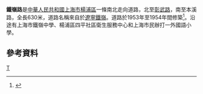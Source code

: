 '''鐵嶺路'''是[[中華人民共和國|中華人民共和國]][[上海市|上海市]][[楊浦區|楊浦區]]一條南北走向道路，北至[[彰武路|彰武路]]，南至本溪路，全長630米，道路名稱來自於[[遼寧|遼寧]][[鐵嶺|鐵嶺]]。道路於1953年至1954年間修築<ref>{{cite news |title=第一节　省地级类 |url=http://www.shtong.gov.cn/Newsite/node2/node2245/node70862/node70870/node70919/node70925/userobject1ai73716.html |accessdate=2020-10-19 |archive-date=2014-01-08 |archive-url=https://web.archive.org/web/20140108152818/http://www.shtong.gov.cn/newsite/node2/node2245/node70862/node70870/node70919/node70925/userobject1ai73716.html |dead-url=no }}</ref>。沿途有上海市鐵嶺中學、楊浦區四平社區衛生服務中心和上海市民辦打一外國語小學。

== 參考資料 ==
{{Reflist|2}}

[[Category:上海道路|T]]